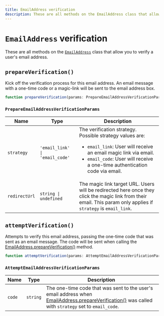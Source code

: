 ---
title: EmailAddress verification
description: These are all methods on the EmailAddress class that allow you to verify a user's email address.
---

# `EmailAddress` verification

These are all methods on the [`EmailAddress`](/docs/references/javascript/email-address/email-address) class that allow you to verify a user's email address.

## `prepareVerification()`

Kick off the verification process for this email address. An email message with a one-time code or a magic-link will be sent to the email address box.

```typescript
function prepareVerification(params: PrepareEmailAddressVerificationParams): Promise<EmailAddress>;
```

### `PrepareEmailAddressVerificationParams`

| Name | Type | Description |
| --- | --- | --- |
| `strategy` | `'email_link' \| 'email_code'` | The verification strategy.<br/>Possible strategy values are:<br/><ul><li>`email_link`: User will receive an email magic link via email.</li><li>`email_code`: User will receive a one-time authentication code via email.</li></ul> |
| `redirectUrl` | `string \| undefined` | The magic link target URL. Users will be redirected here once they click the magic link from their email. This param only applies if `strategy` is `email_link`. |

## `attemptVerification()`

Attempts to verify this email address, passing the one-time code that was sent as an email message. The code will be sent when calling the [EmailAddress.prepareVerification()](#prepare-verification) method.

```typescript
function attemptVerification(params: AttemptEmailAddressVerificationParams): Promise<EmailAddress>;
```

### `AttemptEmailAddressVerificationParams`

| Name | Type | Description |
| --- | --- | --- |
| `code` | `string` | The one-time code that was sent to the user's email address when [EmailAddress.prepareVerification()](#prepare-verification) was called with `strategy` set to `email_code`. |